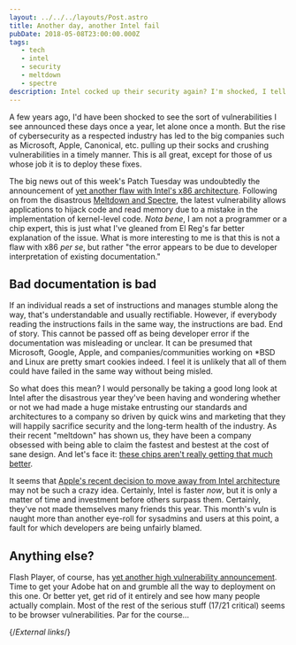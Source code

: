 ```yaml
---
layout: ../../../layouts/Post.astro
title: Another day, another Intel fail
pubDate: 2018-05-08T23:00:00.000Z
tags: 
   - tech
   - intel
   - security
   - meltdown
   - spectre
description: Intel cocked up their security again? I'm shocked, I tell you. Shocked.
---
```


A few years ago, I'd have been shocked to see the sort of vulnerabilities I see announced these days once a year, let alone once a month. But the rise of cybersecurity as a respected industry has led to the big companies such as Microsoft, Apple, Canonical, etc. pulling up their socks and crushing vulnerabilities in a timely manner. This is all great, except for those of us whose job it is to deploy these fixes.

The big news out of this week's Patch Tuesday was undoubtedly the announcement of [yet another flaw with Intel's x86 architecture][escalation-flaws]. Following on from the disastrous [Meltdown and Spectre][meltdown], the latest vulnerability allows applications to hijack code and read memory due to a mistake in the implementation of kernel-level code. _Nota bene_, I am not a programmer or a chip expert, this is just what I've gleaned from El Reg's far better explanation of the issue. What is more interesting to me is that this is not a flaw with x86 _per se_, but rather "the error appears to be due to developer interpretation of existing documentation."

## Bad documentation is bad

If an individual reads a set of instructions and manages stumble along the way, that's understandable and usually rectifiable. However, if everybody reading the instructions fails in the same way, the instructions are bad. End of story. This cannot be passed off as being developer error if the documentation was misleading or unclear. It can be presumed that Microsoft, Google, Apple, and companies/communities working on \*BSD and Linux are pretty smart cookies indeed. I feel it is unlikely that all of them could have failed in the same way without being misled.

So what does this mean? I would personally be taking a good long look at Intel after the disastrous year they've been having and wondering whether or not we had made a huge mistake entrusting our standards and architectures to a company so driven by quick wins and marketing that they will happily sacrifice security and the long-term health of the industry. As their recent "meltdown" has shown us, they have been a company obsessed with being able to claim the fastest and bestest at the cost of sane design. And let's face it: [these chips aren't really getting that much better][intel-chips].

It seems that [Apple's recent decision to move away from Intel architecture][apple-chips] may not be such a crazy idea. Certainly, Intel is faster _now_, but it is only a matter of time and investment before others surpass them. Certainly, they've not made themselves many friends this year. This month's vuln is naught more than another eye-roll for sysadmins and users at this point, a fault for which developers are being unfairly blamed.

## Anything else?

Flash Player, of course, has [yet another high vulnerability announcement][flash-announcement]. Time to get your Adobe hat on and grumble all the way to deployment on this one. Or better yet, get rid of it entirely and see how many people actually complain. Most of the rest of the serious stuff (17/21 critical) seems to be browser vulnerabilities. Par for the course…

{/*External links*/}

[apple-chips]: https://www.bloomberg.com/news/articles/2018-04-02/apple-is-said-to-plan-move-from-intel-to-own-mac-chips-from-2020
[escalation-flaws]: https://www.theregister.co.uk/2018/05/09/intel_amd_kernel_privilege_escalation_flaws/
[flash-announcement]: https://helpx.adobe.com/security/products/flash-player/apsb18-16.html
[intel-chips]: https://www.cnet.com/news-intel-kaby-lake-7th-gen-7700-7600-7350/
[meltdown]: https://meltdownattack.com/
